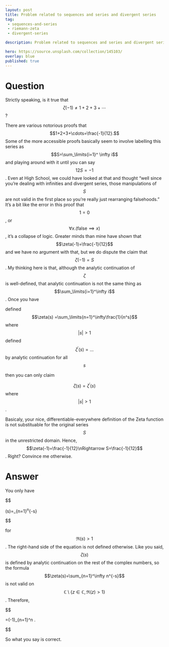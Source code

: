 ---
layout: post
title: Problem related to sequences and series and divergent series
tag:
 - sequences-and-series
 - riemann-zeta
 - divergent-series

description: Problem related to sequences and series and divergent series

hero: https://source.unsplash.com/collection/145103/
overlay: blue 
published: true
---

# Question 

Strictly speaking, is it true that $$\zeta(-1)\ne1+2+3+\cdots$$?

<!--break-->


There are various notorious proofs that $$1+2+3+\cdots=\frac{-1}{12}.$$
Some of the more accessible proofs basically seem to involve labelling this series as $$S=\sum_\limits{i=1}^
\infty i$$ and playing around with it until you can say $$12S=-1$$.
Even at High School, we could have looked at that and thought "well since you're dealing with infinities and divergent series, those manipulations of $$S$$ are not valid in the first place so you're really just rearranging falsehoods." It's a bit like the error in this proof that $$1=0$$, or $$\forall x.(\text{false}\implies x)$$, it's a collapse of logic.
Greater minds than mine have shown that $$\zeta(-1)=\frac{-1}{12}$$ and we have no argument with that, but we do dispute the claim that $$\zeta(-1)=S$$.
My thinking here is that, although the analytic continuation of $$\zeta$$ is well-defined, that analytic continuation is not the same thing as $$\sum_\limits{i=1}^\infty i$$.
Once you have

defined $$\zeta(s) =\sum_\limits{n=1}^\infty\frac{1}{n^s}$$ where $$\vert s\vert>1$$
defined $$\zeta^\prime(s)=...$$ by analytic continuation for all $$s$$

then you can only claim

$$\zeta(s)=\zeta^\prime(s)$$ where $$\vert s\vert>1$$.

Basicaly, your nice, differentiable-everywhere definition of the Zeta function is not substituable for the original series $$S$$ in the unrestricted domain.
Hence, $$\zeta(-1)=\frac{-1}{12}\nRightarrow S=\frac{-1}{12}$$.
Right? Convince me otherwise.

# Answer 


You only have 


$$

\zeta(s)=\sum_{n=1}^\infty n^{-s}

$$


for $$\mathfrak R(s)>1$$. The right-hand side of the equation is not defined otherwise.
Like you said, $$\zeta(s)$$ is defined by analytic continuation on the rest of the complex numbers, so the formula $$\zeta(s)=\sum_{n=1}^\infty n^{-s}$$ is not valid on $$\mathbb C \setminus \{z\in \mathbb C, \mathfrak R(z)>1\}$$.
Therefore, 


$$

\frac{-1}{12}=\zeta(-1)\ne \sum_{n=1}^\infty n \quad \text{(which =+\infty in the best case scenario)}.

$$


So what you say is correct.

